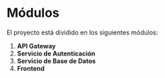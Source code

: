 # Módulos
El proyecto está dividido en los siguientes módulos:
1. **API Gateway**
2. **Servicio de Autenticación**
3. **Servicio de Base de Datos**
4. **Frontend**